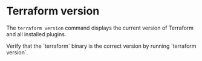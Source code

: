 # Terraform version

The `terraform version` command displays the current version of Terraform and all installed plugins.

<Task id="installation/terraform_version">
  <Instructions>
    Verify that the `terraform` binary is the correct version by running `terraform version`.
  </Instructions>
  <Conditions>
    <Condition 
      id="version_command"
      target="vscode.container.jumppad.dev"
      description="Use the terraform version command" 
    />
  </Conditions>
</Task>